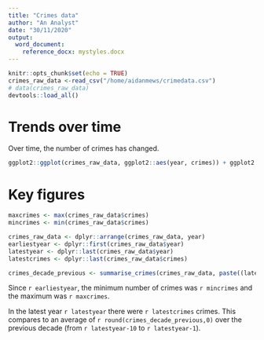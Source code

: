 ```yaml
---
title: "Crimes data"
author: "An Analyst"
date: "30/11/2020"
output: 
  word_document:
    reference_docx: mystyles.docx
---
```


```r
knitr::opts_chunk$set(echo = TRUE)
crimes_raw_data <-read_csv("/home/aidanmews/crimedata.csv")  
# data(crimes_raw_data)
devtools::load_all() 
```

# Trends over time
Over time, the number of crimes has changed.

```r
ggplot2::ggplot(crimes_raw_data, ggplot2::aes(year, crimes)) + ggplot2::geom_bar(stat='identity')
```

# Key figures
```r
maxcrimes <- max(crimes_raw_data$crimes)
mincrimes <- min(crimes_raw_data$crimes)

crimes_raw_data <- dplyr::arrange(crimes_raw_data, year)
earliestyear <- dplyr::first(crimes_raw_data$year)
latestyear <- dplyr::last(crimes_raw_data$year)
latestcrimes <- dplyr::last(crimes_raw_data$crimes)

crimes_decade_previous <- summarise_crimes(crimes_raw_data, paste((latestyear-10):(latestyear-1)))
```
Since `r earliestyear`, the minimum number of crimes was `r mincrimes` and the maximum was `r maxcrimes`. 

In the latest year `r latestyear` there were `r latestcrimes` crimes. This compares to an average of `r round(crimes_decade_previous,0)` over the previous decade (from `r latestyear-10` to `r latestyear-1`).

